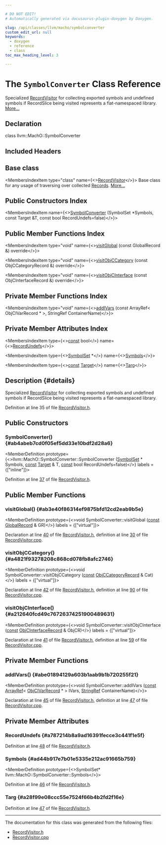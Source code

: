 ```yaml
---

# DO NOT EDIT!
# Automatically generated via docusaurus-plugin-doxygen by Doxygen.

slug: /api/classes/llvm/macho/symbolconverter
custom_edit_url: null
keywords:
  - doxygen
  - reference
  - class
toc_max_heading_level: 3

---
```





# The `SymbolConverter` Class Reference

<DoxygenPage pluginConfig={pluginConfig}>

Specialized <a href="/docs/api/classes/llvm/macho/recordvisitor">RecordVisitor</a> for collecting exported symbols and undefined symbols if RecordSlice being visited represents a flat-namespaced library. <a href="#details">More...</a>

## Declaration

<CodeBlock>class llvm::MachO::SymbolConverter</CodeBlock>

## Included Headers

<IncludesList>
<IncludesListItem
  filePath="llvm/TextAPI/RecordVisitor.h"
  permalink="/docs/api/files/include/include/llvm/include/llvm/textapi/recordvisitor-h"
  isLocal="true" />
</IncludesList>

## Base class

<MembersIndex>

<MembersIndexItem
  type="class"
  name={<><a href="/docs/api/classes/llvm/macho/recordvisitor">RecordVisitor</a></>}>
Base class for any usage of traversing over collected <a href="/docs/api/namespaces/llvm/macho/#ab5b5510db9083f228e5929bf5ad0f717">Records</a>. <a href="/docs/api/classes/llvm/macho/recordvisitor/#details">More...</a>
</MembersIndexItem>

</MembersIndex>

## Public Constructors Index

<MembersIndex>

<MembersIndexItem
  name={<><a href="#ab4abeb7cd0f05ef5dd33e10bdf2d28a6">SymbolConverter</a> (SymbolSet &#42;Symbols, const Target &amp;T, const bool RecordUndefs=false)</>}>
</MembersIndexItem>

</MembersIndex>

## Public Member Functions Index

<MembersIndex>

<MembersIndexItem
  type="void"
  name={<><a href="#ab3e40f86314ef9875bfd12cd2eab9b5e">visitGlobal</a> (const GlobalRecord &amp;) override</>}>
</MembersIndexItem>

<MembersIndexItem
  type="void"
  name={<><a href="#a4821f93278208c868cd078fb8afc2746">visitObjCCategory</a> (const ObjCCategoryRecord &amp;) override</>}>
</MembersIndexItem>

<MembersIndexItem
  type="void"
  name={<><a href="#a212640fcd49c76726374251900489631">visitObjCInterface</a> (const ObjCInterfaceRecord &amp;) override</>}>
</MembersIndexItem>

</MembersIndex>

## Private Member Functions Index

<MembersIndex>

<MembersIndexItem
  type="void"
  name={<><a href="#abe01894129a603b1aab9b1b720255f21">addIVars</a> (const ArrayRef&lt; ObjCIVarRecord &#42; &gt;, StringRef ContainerName)</>}>
</MembersIndexItem>

</MembersIndex>

## Private Member Attributes Index

<MembersIndex>

<MembersIndexItem
  type={<><a href="/docs/api/files/lib/lib/target/lib/target/aarch64/aarch64promoteconstant-cpp/#a90f8350fecae261c25be85d38b451bff">const</a> bool</>}
  name={<><a href="#a787214b8a9ad16391fecce3c441f1e5f">RecordUndefs</a></>}>
</MembersIndexItem>

<MembersIndexItem
  type={<><a href="/docs/api/classes/llvm/macho/symbolset">SymbolSet</a> &#42;</>}
  name={<><a href="#ad44b917e7b01e5335e212ac91665b759">Symbols</a></>}>
</MembersIndexItem>

<MembersIndexItem
  type={<><a href="/docs/api/files/lib/lib/target/lib/target/aarch64/aarch64promoteconstant-cpp/#a90f8350fecae261c25be85d38b451bff">const</a> <a href="/docs/api/classes/llvm/macho/target">Target</a></>}
  name={<><a href="#a28f99e08ccc55e7524f66b4b2fd2f16e">Targ</a></>}>
</MembersIndexItem>

</MembersIndex>

## Description {#details}

Specialized <a href="/docs/api/classes/llvm/macho/recordvisitor">RecordVisitor</a> for collecting exported symbols and undefined symbols if RecordSlice being visited represents a flat-namespaced library.

Definition at line 35 of file <a href="/docs/api/files/include/include/llvm/include/llvm/textapi/recordvisitor-h">RecordVisitor.h</a>.

<SectionDefinition>

## Public Constructors

### SymbolConverter() {#ab4abeb7cd0f05ef5dd33e10bdf2d28a6}

<MemberDefinition
  prototype={<>llvm::MachO::SymbolConverter::SymbolConverter (<a href="/docs/api/classes/llvm/macho/symbolset">SymbolSet</a> &#42; Symbols, <a href="/docs/api/files/lib/lib/target/lib/target/aarch64/aarch64promoteconstant-cpp/#a90f8350fecae261c25be85d38b451bff">const</a> <a href="/docs/api/classes/llvm/macho/target">Target</a> &amp; T, <a href="/docs/api/files/lib/lib/target/lib/target/aarch64/aarch64promoteconstant-cpp/#a90f8350fecae261c25be85d38b451bff">const</a> bool RecordUndefs=false)</>}
  labels = {["inline"]}>

Definition at line <a href="/docs/api/files/include/include/llvm/include/llvm/textapi/recordvisitor-h/#l00037">37</a> of file <a href="/docs/api/files/include/include/llvm/include/llvm/textapi/recordvisitor-h">RecordVisitor.h</a>.
</MemberDefinition>

</SectionDefinition>

<SectionDefinition>

## Public Member Functions

### visitGlobal() {#ab3e40f86314ef9875bfd12cd2eab9b5e}

<MemberDefinition
  prototype={<>void SymbolConverter::visitGlobal (<a href="/docs/api/files/lib/lib/target/lib/target/aarch64/aarch64promoteconstant-cpp/#a90f8350fecae261c25be85d38b451bff">const</a> <a href="/docs/api/classes/llvm/macho/globalrecord">GlobalRecord</a> &amp; GR)</>}
  labels = {["virtual"]}>

Declaration at line <a href="/docs/api/files/include/include/llvm/include/llvm/textapi/recordvisitor-h/#l00040">40</a> of file <a href="/docs/api/files/include/include/llvm/include/llvm/textapi/recordvisitor-h">RecordVisitor.h</a>, definition at line <a href="/docs/api/files/lib/lib/textapi/recordvisitor-cpp/#l00030">30</a> of file <a href="/docs/api/files/lib/lib/textapi/recordvisitor-cpp">RecordVisitor.cpp</a>.
</MemberDefinition>

### visitObjCCategory() {#a4821f93278208c868cd078fb8afc2746}

<MemberDefinition
  prototype={<>void SymbolConverter::visitObjCCategory (<a href="/docs/api/files/lib/lib/target/lib/target/aarch64/aarch64promoteconstant-cpp/#a90f8350fecae261c25be85d38b451bff">const</a> <a href="/docs/api/classes/llvm/macho/objccategoryrecord">ObjCCategoryRecord</a> &amp; Cat)</>}
  labels = {["virtual"]}>

Declaration at line <a href="/docs/api/files/include/include/llvm/include/llvm/textapi/recordvisitor-h/#l00042">42</a> of file <a href="/docs/api/files/include/include/llvm/include/llvm/textapi/recordvisitor-h">RecordVisitor.h</a>, definition at line <a href="/docs/api/files/lib/lib/textapi/recordvisitor-cpp/#l00090">90</a> of file <a href="/docs/api/files/lib/lib/textapi/recordvisitor-cpp">RecordVisitor.cpp</a>.
</MemberDefinition>

### visitObjCInterface() {#a212640fcd49c76726374251900489631}

<MemberDefinition
  prototype={<>void SymbolConverter::visitObjCInterface (<a href="/docs/api/files/lib/lib/target/lib/target/aarch64/aarch64promoteconstant-cpp/#a90f8350fecae261c25be85d38b451bff">const</a> <a href="/docs/api/classes/llvm/macho/objcinterfacerecord">ObjCInterfaceRecord</a> &amp; ObjCR)</>}
  labels = {["virtual"]}>

Declaration at line <a href="/docs/api/files/include/include/llvm/include/llvm/textapi/recordvisitor-h/#l00041">41</a> of file <a href="/docs/api/files/include/include/llvm/include/llvm/textapi/recordvisitor-h">RecordVisitor.h</a>, definition at line <a href="/docs/api/files/lib/lib/textapi/recordvisitor-cpp/#l00059">59</a> of file <a href="/docs/api/files/lib/lib/textapi/recordvisitor-cpp">RecordVisitor.cpp</a>.
</MemberDefinition>

</SectionDefinition>

<SectionDefinition>

## Private Member Functions

### addIVars() {#abe01894129a603b1aab9b1b720255f21}

<MemberDefinition
  prototype={<>void SymbolConverter::addIVars (<a href="/docs/api/files/lib/lib/target/lib/target/aarch64/aarch64promoteconstant-cpp/#a90f8350fecae261c25be85d38b451bff">const</a> <a href="/docs/api/classes/llvm/arrayref">ArrayRef</a>&lt; <a href="/docs/api/classes/llvm/macho/objcivarrecord">ObjCIVarRecord</a> &#42; &gt; IVars, <a href="/docs/api/classes/llvm/stringref">StringRef</a> ContainerName)</>}>

Declaration at line <a href="/docs/api/files/include/include/llvm/include/llvm/textapi/recordvisitor-h/#l00045">45</a> of file <a href="/docs/api/files/include/include/llvm/include/llvm/textapi/recordvisitor-h">RecordVisitor.h</a>, definition at line <a href="/docs/api/files/lib/lib/textapi/recordvisitor-cpp/#l00047">47</a> of file <a href="/docs/api/files/lib/lib/textapi/recordvisitor-cpp">RecordVisitor.cpp</a>.
</MemberDefinition>

</SectionDefinition>

<SectionDefinition>

## Private Member Attributes

### RecordUndefs {#a787214b8a9ad16391fecce3c441f1e5f}

<MemberDefinition
  prototype="const bool llvm::MachO::SymbolConverter::RecordUndefs">

Definition at line <a href="/docs/api/files/include/include/llvm/include/llvm/textapi/recordvisitor-h/#l00048">48</a> of file <a href="/docs/api/files/include/include/llvm/include/llvm/textapi/recordvisitor-h">RecordVisitor.h</a>.
</MemberDefinition>

### Symbols {#ad44b917e7b01e5335e212ac91665b759}

<MemberDefinition
  prototype={<>SymbolSet&#42; llvm::MachO::SymbolConverter::Symbols</>}>

Definition at line <a href="/docs/api/files/include/include/llvm/include/llvm/textapi/recordvisitor-h/#l00046">46</a> of file <a href="/docs/api/files/include/include/llvm/include/llvm/textapi/recordvisitor-h">RecordVisitor.h</a>.
</MemberDefinition>

### Targ {#a28f99e08ccc55e7524f66b4b2fd2f16e}

<MemberDefinition
  prototype="const Target llvm::MachO::SymbolConverter::Targ">

Definition at line <a href="/docs/api/files/include/include/llvm/include/llvm/textapi/recordvisitor-h/#l00047">47</a> of file <a href="/docs/api/files/include/include/llvm/include/llvm/textapi/recordvisitor-h">RecordVisitor.h</a>.
</MemberDefinition>

</SectionDefinition>

<hr/>

The documentation for this class was generated from the following files:

<ul>
<li><a href="/docs/api/files/include/include/llvm/include/llvm/textapi/recordvisitor-h">RecordVisitor.h</a></li>
<li><a href="/docs/api/files/lib/lib/textapi/recordvisitor-cpp">RecordVisitor.cpp</a></li>
</ul>

</DoxygenPage>
